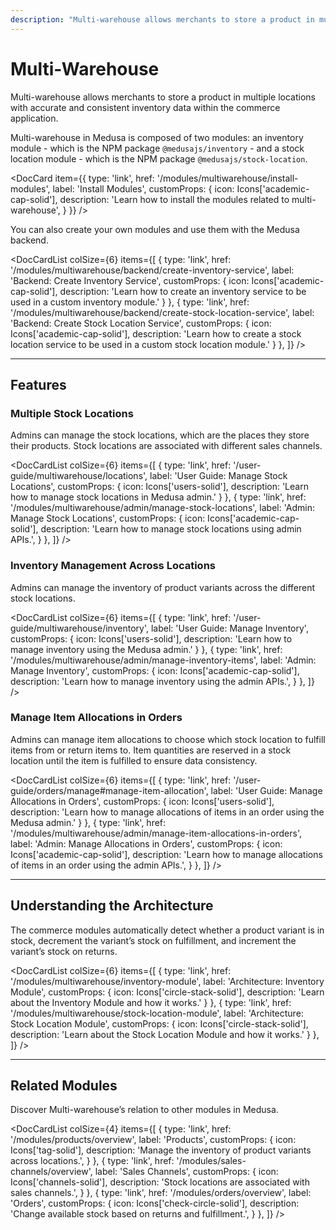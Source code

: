 ---
description: "Multi-warehouse allows merchants to store a product in multiple locations with accurate and consistent inventory data within the commerce application."
---


# Multi-Warehouse

Multi-warehouse allows merchants to store a product in multiple locations with accurate and consistent inventory data within the commerce application.

Multi-warehouse in Medusa is composed of two modules: an inventory module - which is the NPM package `@medusajs/inventory` - and a stock location module - which is the NPM package `@medusajs/stock-location`.

<DocCard item={{
  type: 'link',
  href: '/modules/multiwarehouse/install-modules',
  label: 'Install Modules',
  customProps: {
    icon: Icons['academic-cap-solid'],
    description: 'Learn how to install the modules related to multi-warehouse',
  }
}} />

You can also create your own modules and use them with the Medusa backend.

<DocCardList colSize={6} items={[
  {
    type: 'link',
    href: '/modules/multiwarehouse/backend/create-inventory-service',
    label: 'Backend: Create Inventory Service',
    customProps: {
      icon: Icons['academic-cap-solid'],
      description: 'Learn how to create an inventory service to be used in a custom inventory module.'
    }
  },
  {
    type: 'link',
    href: '/modules/multiwarehouse/backend/create-stock-location-service',
    label: 'Backend: Create Stock Location Service',
    customProps: {
      icon: Icons['academic-cap-solid'],
      description: 'Learn how to create a stock location service to be used in a custom stock location module.'
    }
  },
]} />

---

## Features

### Multiple Stock Locations

Admins can manage the stock locations, which are the places they store their products. Stock locations are associated with different sales channels.

<DocCardList colSize={6} items={[
  {
    type: 'link',
    href: '/user-guide/multiwarehouse/locations',
    label: 'User Guide: Manage Stock Locations',
    customProps: {
      icon: Icons['users-solid'],
      description: 'Learn how to manage stock locations in Medusa admin.'
    }
  },
  {
    type: 'link',
    href: '/modules/multiwarehouse/admin/manage-stock-locations',
    label: 'Admin: Manage Stock Locations',
    customProps: {
      icon: Icons['academic-cap-solid'],
      description: 'Learn how to manage stock locations using admin APIs.',
    }
  },
]} />

### Inventory Management Across Locations

Admins can manage the inventory of product variants across the different stock locations.

<DocCardList colSize={6} items={[
  {
    type: 'link',
    href: '/user-guide/multiwarehouse/inventory',
    label: 'User Guide: Manage Inventory',
    customProps: {
      icon: Icons['users-solid'],
      description: 'Learn how to manage inventory using the Medusa admin.'
    }
  },
  {
    type: 'link',
    href: '/modules/multiwarehouse/admin/manage-inventory-items',
    label: 'Admin: Manage Inventory',
    customProps: {
      icon: Icons['academic-cap-solid'],
      description: 'Learn how to manage inventory using the admin APIs.',
    }
  },
]} />

### Manage Item Allocations in Orders

Admins can manage item allocations to choose which stock location to fulfill items from or return items to. Item quantities are reserved in a stock location until the item is fulfilled to ensure data consistency.

<DocCardList colSize={6} items={[
  {
    type: 'link',
    href: '/user-guide/orders/manage#manage-item-allocation',
    label: 'User Guide: Manage Allocations in Orders',
    customProps: {
      icon: Icons['users-solid'],
      description: 'Learn how to manage allocations of items in an order using the Medusa admin.'
    }
  },
  {
    type: 'link',
    href: '/modules/multiwarehouse/admin/manage-item-allocations-in-orders',
    label: 'Admin: Manage Allocations in Orders',
    customProps: {
      icon: Icons['academic-cap-solid'],
      description: 'Learn how to manage allocations of items in an order using the admin APIs.',
    }
  },
]} />

---

## Understanding the Architecture

The commerce modules automatically detect whether a product variant is in stock, decrement the variant’s stock on fulfillment, and increment the variant’s stock on returns.

<DocCardList colSize={6} items={[
  {
    type: 'link',
    href: '/modules/multiwarehouse/inventory-module',
    label: 'Architecture: Inventory Module',
    customProps: {
      icon: Icons['circle-stack-solid'],
      description: 'Learn about the Inventory Module and how it works.'
    }
  },
  {
    type: 'link',
    href: '/modules/multiwarehouse/stock-location-module',
    label: 'Architecture: Stock Location Module',
    customProps: {
      icon: Icons['circle-stack-solid'],
      description: 'Learn about the Stock Location Module and how it works.'
    }
  },
]} />

---

## Related Modules

Discover Multi-warehouse’s relation to other modules in Medusa.

<DocCardList colSize={4} items={[
  {
    type: 'link',
    href: '/modules/products/overview',
    label: 'Products',
    customProps: {
      icon: Icons['tag-solid'],
      description: 'Manage the inventory of product variants across locations.',
    }
  },
  {
    type: 'link',
    href: '/modules/sales-channels/overview',
    label: 'Sales Channels',
    customProps: {
      icon: Icons['channels-solid'],
      description: 'Stock locations are associated with sales channels.',
    }
  },
  {
    type: 'link',
    href: '/modules/orders/overview',
    label: 'Orders',
    customProps: {
      icon: Icons['check-circle-solid'],
      description: 'Change available stock based on returns and fulfillment.',
    }
  },
]} />